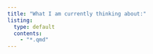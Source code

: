 ```yaml
---
title: "What I am currently thinking about:"
listing:
  type: default
  contents:
    - "*.qmd"
---
```


